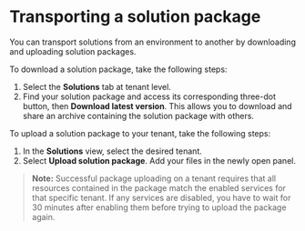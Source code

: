 # Transporting a solution package

You can transport solutions from an environment to another by downloading and uploading solution packages.

To download a solution package, take the following steps:


1. Select the **Solutions**  tab at tenant level.
2. Find your solution package and access its corresponding three-dot button, then **Download latest version**. This allows you to download and share an archive containing the solution package with others.

To upload a solution package to your tenant, take the following steps:


1. In the **Solutions**  view, select the desired tenant.
2. Select **Upload solution package**. Add your files in the newly open panel.

> **Note:** Successful package uploading on a tenant requires that all resources contained in the package match the enabled services for that specific tenant. If any services are disabled, you have to wait for 30 minutes after enabling them before trying to upload the package again.

